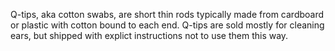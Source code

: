Q-tips, aka cotton swabs, are short thin rods typically made from cardboard or plastic with cotton bound to each end. Q-tips are sold mostly for cleaning ears, but shipped with explict instructions not to use them this way.
{{rfc}} {{wikify}}
